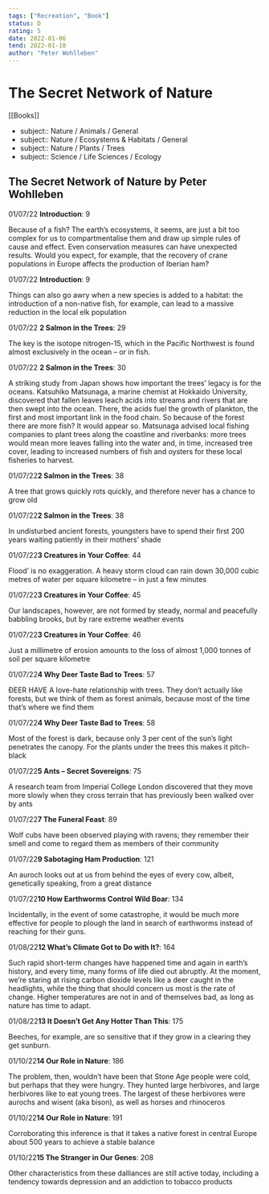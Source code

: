 ```yaml
---
tags: ["Recreation", "Book"]
status: D
rating: 5
date: 2022-01-06
tend: 2022-01-10
author: "Peter Wohlleben"
---
```


# The Secret Network of Nature

[[Books]]

- subject:: Nature / Animals / General
- subject:: Nature / Ecosystems & Habitats / General
- subject:: Nature / Plants / Trees
- subject:: Science / Life Sciences / Ecology

## The Secret Network of Nature by Peter Wohlleben

 01/07/22 **Introduction**: 9

Because of a fish? The earth’s ecosystems, it seems, are just a bit too complex for us to compartmentalise them and draw up simple rules of cause and effect. Even conservation measures can have unexpected results. Would you expect, for example, that the recovery of crane populations in Europe affects the production of Iberian ham?

 01/07/22 **Introduction**: 9

Things can also go awry when a new species is added to a habitat: the introduction of a non-native fish, for example, can lead to a massive reduction in the local elk population

 01/07/22 **2 Salmon in the Trees**: 29

The key is the isotope nitrogen-15, which in the Pacific Northwest is found almost exclusively in the ocean – or in fish.

 01/07/22 **2 Salmon in the Trees**: 30

A striking study from Japan shows how important the trees’ legacy is for the oceans. Katsuhiko Matsunaga, a marine chemist at Hokkaido University, discovered that fallen leaves leach acids into streams and rivers that are then swept into the ocean. There, the acids fuel the growth of plankton, the first and most important link in the food chain. So because of the forest there are more fish? It would appear so. Matsunaga advised local fishing companies to plant trees along the coastline and riverbanks: more trees would mean more leaves falling into the water and, in time, increased tree cover, leading to increased numbers of fish and oysters for these local fisheries to harvest.

 01/07/22**2 Salmon in the Trees**: 38

A tree that grows quickly rots quickly, and therefore never has a chance to grow old

 01/07/22**2 Salmon in the Trees**: 38

In undisturbed ancient forests, youngsters have to spend their first 200 years waiting patiently in their mothers’ shade

 01/07/22**3 Creatures in Your Coffee**: 44

Flood’ is no exaggeration. A heavy storm cloud can rain down 30,000 cubic metres of water per square kilometre – in just a few minutes

 01/07/22**3 Creatures in Your Coffee**: 45

Our landscapes, however, are not formed by steady, normal and peacefully babbling brooks, but by rare extreme weather events

 01/07/22**3 Creatures in Your Coffee**: 46

Just a millimetre of erosion amounts to the loss of almost 1,000 tonnes of soil per square kilometre

 01/07/22**4 Why Deer Taste Bad to Trees**: 57

ÐEER HAVE A love-hate relationship with trees. They don’t actually like forests, but we think of them as forest animals, because most of the time that’s where we find them

 01/07/22**4 Why Deer Taste Bad to Trees**: 58

Most of the forest is dark, because only 3 per cent of the sun’s light penetrates the canopy. For the plants under the trees this makes it pitch-black

 01/07/22**5 Ants – Secret Sovereigns**: 75

A research team from Imperial College London discovered that they move more slowly when they cross terrain that has previously been walked over by ants

 01/07/22**7 The Funeral Feast**: 89

Wolf cubs have been observed playing with ravens; they remember their smell and come to regard them as members of their community

 01/07/22**9 Sabotaging Ham Production**: 121

An auroch looks out at us from behind the eyes of every cow, albeit, genetically speaking, from a great distance

 01/07/22**10 How Earthworms Control Wild Boar**: 134

Incidentally, in the event of some catastrophe, it would be much more effective for people to plough the land in search of earthworms instead of reaching for their guns.

 01/08/22**12 What’s Climate Got to Do with It?**: 164

Such rapid short-term changes have happened time and again in earth’s history, and every time, many forms of life died out abruptly. At the moment, we’re staring at rising carbon dioxide levels like a deer caught in the headlights, while the thing that should concern us most is the rate of change. Higher temperatures are not in and of themselves bad, as long as nature has time to adapt.

 01/08/22**13 It Doesn’t Get Any Hotter Than This**: 175

Beeches, for example, are so sensitive that if they grow in a clearing they get sunburn.

 01/10/22**14 Our Role in Nature**: 186

The problem, then, wouldn’t have been that Stone Age people were cold, but perhaps that they were hungry. They hunted large herbivores, and large herbivores like to eat young trees. The largest of these herbivores were aurochs and wisent (aka bison), as well as horses and rhinoceros

 01/10/22**14 Our Role in Nature**: 191

Corroborating this inference is that it takes a native forest in central Europe about 500 years to achieve a stable balance

 01/10/22**15 The Stranger in Our Genes**: 208

Other characteristics from these dalliances are still active today, including a tendency towards depression and an addiction to tobacco products
